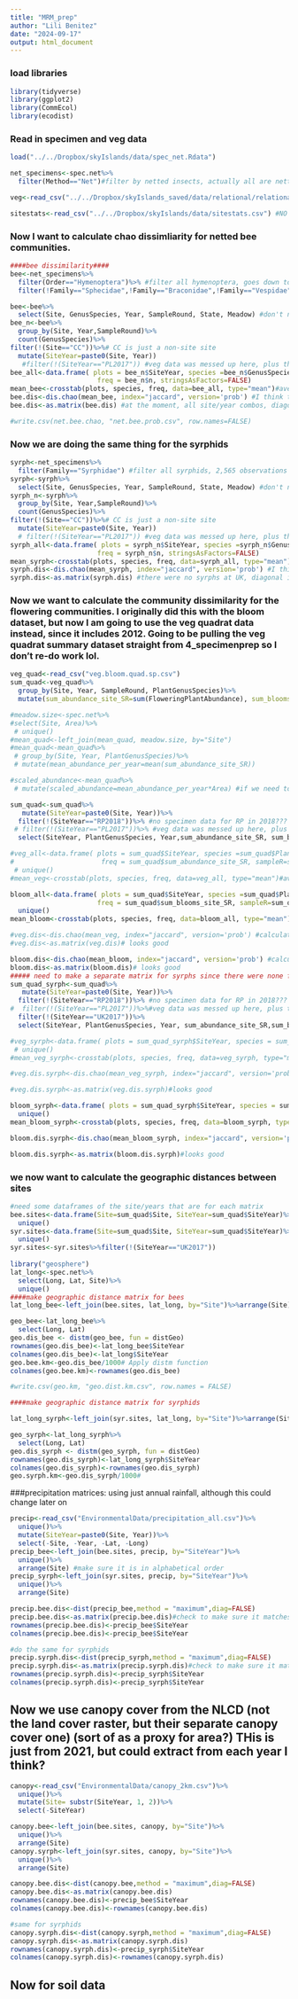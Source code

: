 ```yaml
---
title: "MRM_prep"
author: "Lili Benitez"
date: "2024-09-17"
output: html_document
---
```

### load libraries 
```r
library(tidyverse)
library(ggplot2)
library(CommEcol)
library(ecodist)
```

### Read in specimen and veg data
```r
load("../../Dropbox/skyIslands/data/spec_net.Rdata")

net_specimens<-spec.net%>%
  filter(Method=="Net")#filter by netted insects, actually all are netted I guess

veg<-read_csv("../../Dropbox/skyIslands_saved/data/relational/relational/traditional/veg-complete.csv")

sitestats<-read_csv("../../Dropbox/skyIslands/data/sitestats.csv") #NO LONGITUDE???

```
### Now I want to calculate chao dissimliarity for netted bee communities.
```r
####bee dissimilarity####
bee<-net_specimens%>%
  filter(Order=="Hymenoptera")%>% #filter all hymenoptera, goes down to 10,783
  filter(!Family=="Sphecidae",!Family=="Braconidae",!Family=="Vespidae") #filter out wasps, goes down to 9,958 observations

bee<-bee%>%
  select(Site, GenusSpecies, Year, SampleRound, State, Meadow) #don't need all the other info
bee_n<-bee%>%
  group_by(Site, Year,SampleRound)%>%
  count(GenusSpecies)%>%
filter(!(Site=="CC"))%>%# CC is just a non-site site
  mutate(SiteYear=paste0(Site, Year))
   #filter(!(SiteYear=="PL2017")) #veg data was messed up here, plus there was only one sample round before fire
bee_all<-data.frame( plots = bee_n$SiteYear, species =bee_n$GenusSpecies,
                      freq = bee_n$n, stringsAsFactors=FALSE)
mean_bee<-crosstab(plots, species, freq, data=bee_all, type="mean")#average species frequencies
bee.dis<-dis.chao(mean_bee, index="jaccard", version='prob') #I think the probability version was better than the rare one for some reason? 
bee.dis<-as.matrix(bee.dis) #at the moment, all site/year combos, diagonal is all zeros which is good

#write.csv(net.bee.chao, "net.bee.prob.csv", row.names=FALSE)
```

### Now we are doing the same thing for the syrphids
```r
syrph<-net_specimens%>%
  filter(Family=="Syrphidae") #filter all syrphids, 2,565 observations
syrph<-syrph%>%
  select(Site, GenusSpecies, Year, SampleRound, State, Meadow) #don't need all the other info
syrph_n<-syrph%>%
  group_by(Site, Year,SampleRound)%>%
  count(GenusSpecies)%>%
filter(!(Site=="CC"))%>%# CC is just a non-site site
  mutate(SiteYear=paste0(Site, Year))
  # filter(!(SiteYear=="PL2017")) #veg data was messed up here, plus there was only one sample round before fire
syrph_all<-data.frame( plots = syrph_n$SiteYear, species =syrph_n$GenusSpecies,
                      freq = syrph_n$n, stringsAsFactors=FALSE)
mean_syrph<-crosstab(plots, species, freq, data=syrph_all, type="mean")#average species frequencies
syrph.dis<-dis.chao(mean_syrph, index="jaccard", version='prob') #I think the probability version was better than the rare one for some reason? 
syrph.dis<-as.matrix(syrph.dis) #there were no syrphs at UK, diagonal is all zeros which is good

```

### Now we want to calculate the community dissimilarity for the flowering communities. I originally did this with the bloom dataset, but now I am going to use the veg quadrat data instead, since it includes 2012. Going to be pulling the veg quadrat summary dataset straight from 4_specimenprep so I don't re-do work lol. 

```r
veg_quad<-read_csv("veg.bloom.quad.sp.csv")
sum_quad<-veg_quad%>%
  group_by(Site, Year, SampleRound, PlantGenusSpecies)%>%
  mutate(sum_abundance_site_SR=sum(FloweringPlantAbundance), sum_blooms_site_SR=sum(FloralAbundance)) #there are some issues with 2012- abundance is likely actually bloom counts

#meadow.size<-spec.net%>%
#select(Site, Area)%>%
 # unique()
#mean_quad<-left_join(mean_quad, meadow.size, by="Site")
#mean_quad<-mean_quad%>%
 # group_by(Site, Year, PlantGenusSpecies)%>%
 # mutate(mean_abundance_per_year=mean(sum_abundance_site_SR))

#scaled_abundance<-mean_quad%>%
 # mutate(scaled_abundance=mean_abundance_per_year*Area) #if we need to scale up to the meadow size (actually need to fix this calculation since I summed the quadrats instead of averaging)

sum_quad<-sum_quad%>%
   mutate(SiteYear=paste0(Site, Year))%>%
  filter(!(SiteYear=="RP2018"))%>% #no specimen data for RP in 2018???
 # filter(!(SiteYear=="PL2017"))%>% #veg data was messed up here, plus there was only one sample round before fire
  select(SiteYear, PlantGenusSpecies, Year,sum_abundance_site_SR, sum_blooms_site_SR, SampleRound)

#veg_all<-data.frame( plots = sum_quad$SiteYear, species =sum_quad$PlantGenusSpecies,
#                      freq = sum_quad$sum_abundance_site_SR, sampleR=sum_quad$SampleRound, stringsAsFactors=FALSE)%>% #this takes the frequencies of each species at the quadrat level and makes it into a dataframe for 'crosstab'
 # unique()
#mean_veg<-crosstab(plots, species, freq, data=veg_all, type="mean")#average species frequencies across sample round, transpose so species are the columns and siteyears are the rows

bloom_all<-data.frame( plots = sum_quad$SiteYear, species =sum_quad$PlantGenusSpecies,
                      freq = sum_quad$sum_blooms_site_SR, sampleR=sum_quad$SampleRound, stringsAsFactors=FALSE)%>% #this takes the frequencies of each species at the quadrat level and makes it into a dataframe for 'crosstab'
  unique()
mean_bloom<-crosstab(plots, species, freq, data=bloom_all, type="mean")#average species frequencies across sample round, transpose so species are the columns and siteyears are the rows

#veg.dis<-dis.chao(mean_veg, index="jaccard", version='prob') #calculates chao dissimilarity across the siteyears
#veg.dis<-as.matrix(veg.dis)# looks good

bloom.dis<-dis.chao(mean_bloom, index="jaccard", version='prob') #calculates chao dissimilarity across the siteyears
bloom.dis<-as.matrix(bloom.dis)# looks good
##### need to make a separate matrix for syrphs since there were none for UK
sum_quad_syrph<-sum_quad%>%
   mutate(SiteYear=paste0(Site, Year))%>%
  filter(!(SiteYear=="RP2018"))%>% #no specimen data for RP in 2018???
#  filter(!(SiteYear=="PL2017"))%>%#veg data was messed up here, plus there was only one sample round before fire
  filter(!(SiteYear=="UK2017"))%>% 
  select(SiteYear, PlantGenusSpecies, Year, sum_abundance_site_SR,sum_blooms_site_SR, SampleRound)

#veg_syrph<-data.frame( plots = sum_quad_syrph$SiteYear, species = sum_quad_syrph$PlantGenusSpecies, freq = sum_quad_syrph$sum_abundance_site_SR, sampleR=sum_quad_syrph$SampleRound, stringsAsFactors=FALSE)%>% #this takes the frequencies of each species at the quadrat level and makes it into a dataframe for 'crosstab'
 # unique()
#mean_veg_syrph<-crosstab(plots, species, freq, data=veg_syrph, type="mean")#average species frequencies across sample round, transpose so species are the columns and siteyears are the rows

#veg.dis.syrph<-dis.chao(mean_veg_syrph, index="jaccard", version='prob') #calculates chao dissimilarity across the siteyears

#veg.dis.syrph<-as.matrix(veg.dis.syrph)#looks good

bloom_syrph<-data.frame( plots = sum_quad_syrph$SiteYear, species = sum_quad_syrph$PlantGenusSpecies, freq = sum_quad_syrph$sum_blooms_site_SR, sampleR=sum_quad_syrph$SampleRound, stringsAsFactors=FALSE)%>% #this takes the frequencies of each species at the quadrat level and makes it into a dataframe for 'crosstab'
  unique()
mean_bloom_syrph<-crosstab(plots, species, freq, data=bloom_syrph, type="mean")#average species frequencies across sample round, transpose so species are the columns and siteyears are the rows

bloom.dis.syrph<-dis.chao(mean_bloom_syrph, index="jaccard", version='prob') #calculates chao dissimilarity across the siteyears

bloom.dis.syrph<-as.matrix(bloom.dis.syrph)#looks good

```

### we now want to calculate the geographic distances between sites
```r
#need some dataframes of the site/years that are for each matrix
bee.sites<-data.frame(Site=sum_quad$Site, SiteYear=sum_quad$SiteYear)%>%
  unique()
syr.sites<-data.frame(Site=sum_quad$Site, SiteYear=sum_quad$SiteYear)%>%
  unique()
syr.sites<-syr.sites%>%filter(!(SiteYear=="UK2017"))
 
library("geosphere")
lat_long<-spec.net%>%
  select(Long, Lat, Site)%>%
  unique()
####make geographic distance matrix for bees
lat_long_bee<-left_join(bee.sites, lat_long, by="Site")%>%arrange(Site)

geo_bee<-lat_long_bee%>%
  select(Long, Lat)
geo.dis_bee <- distm(geo_bee, fun = distGeo)
rownames(geo.dis_bee)<-lat_long_bee$SiteYear
colnames(geo.dis_bee)<-lat_long$SiteYear
geo.bee.km<-geo.dis_bee/1000# Apply distm function
colnames(geo.bee.km)<-rownames(geo.dis_bee)

#write.csv(geo.km, "geo.dist.km.csv", row.names = FALSE)

####make geographic distance matrix for syrphids

lat_long_syrph<-left_join(syr.sites, lat_long, by="Site")%>%arrange(Site)

geo_syrph<-lat_long_syrph%>%
  select(Long, Lat)
geo.dis_syrph <- distm(geo_syrph, fun = distGeo)
rownames(geo.dis_syrph)<-lat_long_syrph$SiteYear
colnames(geo.dis_syrph)<-rownames(geo.dis_syrph)
geo.syrph.km<-geo.dis_syrph/1000#
```

###precipitation matrices: using just annual rainfall, although this could change later on
```r
precip<-read_csv("EnvironmentalData/precipitation_all.csv")%>%
  unique()%>%
  mutate(SiteYear=paste0(Site, Year))%>%
  select(-Site, -Year, -Lat, -Long)
precip_bee<-left_join(bee.sites, precip, by="SiteYear")%>%
  unique()%>%
  arrange(Site) #make sure it is in alphabetical order
precip_syrph<-left_join(syr.sites, precip, by="SiteYear")%>%
  unique()%>%
  arrange(Site)

precip.bee.dis<-dist(precip_bee,method = "maximum",diag=FALSE)
precip.bee.dis<-as.matrix(precip.bee.dis)#check to make sure it matches the other matrices
rownames(precip.bee.dis)<-precip_bee$SiteYear
colnames(precip.bee.dis)<-precip_bee$SiteYear

#do the same for syrphids
precip.syrph.dis<-dist(precip_syrph,method = "maximum",diag=FALSE)
precip.syrph.dis<-as.matrix(precip.syrph.dis)#check to make sure it matches the other matrices
rownames(precip.syrph.dis)<-precip_syrph$SiteYear
colnames(precip.syrph.dis)<-precip_syrph$SiteYear
```
## Now we use canopy cover from the NLCD (not the land cover raster, but their separate canopy cover one) (sort of as a proxy for area?) THis is just from 2021, but could extract from each year I think? 
```r
canopy<-read_csv("EnvironmentalData/canopy_2km.csv")%>%
  unique()%>%
  mutate(Site= substr(SiteYear, 1, 2))%>%
  select(-SiteYear)

canopy.bee<-left_join(bee.sites, canopy, by="Site")%>%
  unique()%>%
  arrange(Site) 
canopy.syrph<-left_join(syr.sites, canopy, by="Site")%>%
  unique()%>%
  arrange(Site) 

canopy.bee.dis<-dist(canopy.bee,method = "maximum",diag=FALSE)
canopy.bee.dis<-as.matrix(canopy.bee.dis)
rownames(canopy.bee.dis)<-precip_bee$SiteYear
colnames(canopy.bee.dis)<-rownames(canopy.bee.dis)

#same for syrphids
canopy.syrph.dis<-dist(canopy.syrph,method = "maximum",diag=FALSE)
canopy.syrph.dis<-as.matrix(canopy.syrph.dis)
rownames(canopy.syrph.dis)<-precip_syrph$SiteYear
colnames(canopy.syrph.dis)<-rownames(canopy.syrph.dis)
```
## Now for soil data
```r

```

